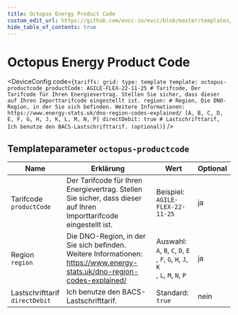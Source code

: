 ```yaml
---
title: Octopus Energy Product Code
custom_edit_url: https://github.com/evcc-io/evcc/blob/master/templates/definition/tariff/octopus-productcode.yaml
hide_table_of_contents: true
---
```



# Octopus Energy Product Code

<div className="device-detail-container">
  <div className="device-detail-content">
    <DeviceFeatures features="Vereinigtes Königreich" />

<DeviceConfig code={`tariffs:
    grid:
      type: template
      template: octopus-productcode
      productCode: AGILE-FLEX-22-11-25 # Tarifcode, Der Tarifcode für Ihren Energievertrag. Stellen Sie sicher, dass dieser auf Ihren Importtarifcode eingestellt ist.
      region: # Region, Die DNO-Region, in der Sie sich befinden. Weitere Informationen: https://www.energy-stats.uk/dno-region-codes-explained/ [A, B, C, D, E, F, G, H, J, K, L, M, N, P]
      directDebit: true # Lastschrifttarif, Ich benutze den BACS-Lastschrifttarif. (optional)`}  />
  </div>
  <div className="device-detail-icon">
    <evcc-icon
      type="tariff"
      name="octopus-energy-product-code"
      size="400px"
      alt="Octopus Energy Product Code"
      className="device-detail-icon-img"
    ></evcc-icon>
  </div>
</div>

## Templateparameter `octopus-productcode`

| Name | Erklärung | Wert | Optional |
|-----------|-----------|------|----------|
| Tarifcode<br/>`productCode` | Der Tarifcode für Ihren Energievertrag. Stellen Sie sicher, dass dieser auf Ihren Importtarifcode eingestellt ist. | Beispiel: `AGILE-FLEX-22-11-25` | ja |
| Region<br/>`region` | Die DNO-Region, in der Sie sich befinden. Weitere Informationen: https://www.energy-stats.uk/dno-region-codes-explained/ | Auswahl: `A`, `B`, `C`, `D`, `E`<br/>, `F`, `G`, `H`, `J`, `K`<br/>, `L`, `M`, `N`, `P` | ja |
| Lastschrifttarif<br/>`directDebit` | Ich benutze den BACS-Lastschrifttarif. | Standard: `true` | nein |


